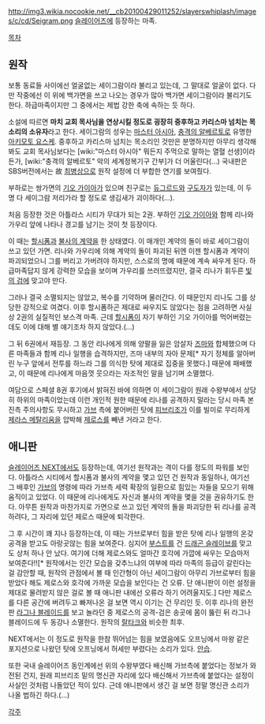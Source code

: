 http://img3.wikia.nocookie.net/__cb20100429011252/slayerswhiplash/images/c/cd/Seigram.png
[[슬레이어즈]]에 등장하는 마족.

[[목차]]

== 원작 ==
보통 동료들 사이에선 얼굴없는 세이그람이라 불리고 있는데, 그 말대로 얼굴이 없다. 다만 작중에선 이 위에 백가면을 쓰고 나오는 경우가 많아 백가면 세이그람이라 불리기도 한다. 하급마족이지만 그 중에서는 제법 강한 축에 속하는 듯 하다.

소설에 따르면 '''마치 교회 목사님을 연상시킬 정도로 굉장히 중후하고 카리스마 넘치는 목소리의 소유자'''라고 한다. 세이그람의 성우는 [[마스터 아시아]], [[충격의 알베르토]]로 유명한 [[아키모토 요스케]]. 중후하고 카리스마 넘치는 목소리인 것만은 분명하지만 아무리 생각해봐도 교회 목사님보다는 [wiki:"마스터 아시아" 뭐든지 주먹으로 말하는 열혈 선생]이라든가, [wiki:"충격의 알베르토" 악의 세계정복기구 간부]가 더 어울린다(...) 국내판은 SBS버전에서는 故 [[최병상]]으로 원작 설정에 더 부합한 연기를 보여줬다. 

부하로는 쌍가면의 [[기오 가이아]]가 있으며 친구로는 [[듀그르드]]와 [[구도자]]가 있는데, 이 두 명 다 세이그람 저리가라 할 정도로 생김새가 괴이하다(...).

처음 등장한 것은 아틀라스 시티가 무대가 되는 2권. 부하인 [[기오 가이아]]와 함께 리나와 가우리 앞에 나타나 경고를 남기는 것이 첫 등장이다.

이 때는 [[할시폼]]과 [[불사의 계약]]을 한 상태였다. 이 매개인 계약의 돌이 바로 세이그람이 쓰고 있던 가면. 리나와 가우리에 의해 계약의 돌이 파괴된 뒤엔 이젠 할시폼과 계약이 파괴되었으니 그를 버리고 가버려야 하지만, 스스로의 명예 때문에 계속 싸우게 된다. 하급마족답지 않게 강력한 모습을 보이며 가우리를 쓰러뜨렸지만, 결국 리나가 휘두른 [[빛의 검]]에 맞고야 만다.

그러나 결국 소멸되지는 않았고, 복수를 기약하며 물러간다. 이 때문인지 리나도 그를 상당한 강적으로 여겼다. 이후 할시폼하곤 제대로 싸우지도 않았다는 점을 고려하면 사실상 2권의 실질적인 보스격 마족. 근데 [[할시폼]]이 자기 부하인 기오 가이아를 먹어버렸는데도 이에 대해 별 얘기조차 하지 않았다.(...)

그 뒤 6권에서 재등장. 그 동안 리나에게 의해 양팔을 잃은 암살자 [[즈마]]와 합체했으며 다른 마족들과 함께 리나 일행을 습격하지만, 즈마 내부의 자아 문제[* 자기 정체를 알아버린 누구 앞에서 전투를 하느라 그를 의식한 탓에 제대로 집중을 못했다.] 때문에 패배했고, 이 때문에 리나에게 마음껏 웃으라는 자조적인 말을 남기며 소멸했다.

여담으로 스페셜 8권 후기에서 밝혀진 바에 의하면 이 세이그람이 원래 수왕부에서 상당히 하위의 마족이었는데 이런 개인적 원한 때문에 리나를 공격하지 말라는 당시 마족 본진측 주의사항도 무시하고 [[가브]] 측에 붙어버린 탓에 [[피브리조]]가 이를 빌미로 무리하게 [[제라스 메탈리움]]을 압박해 [[제로스]]를 빼낸 거라고 한다.

== 애니판 ==
[[슬레이어즈 NEXT]]에서도 등장하는데, 여기선 원작과는 격이 다를 정도의 파워를 보인다. 아틀라스 시티에서 할시폼과 불사의 계약을 맻고 있던 건 원작과 동일하나, 여기선 그 배후인 [[가브]]의 명령에 따라 가브측 세력 확장의 일환으로 힘있는 자들을 모으기 위해 움직이고 있었다. 이 때문에 리나에게도 자신과 불사의 계약을 맻을 것을 권유하기도 한다. 아무튼 원작과 마찬가지로 가면으로 쓰고 있던 계약의 돌을 파괴당한 뒤 리나를 공격하려다, 그 자리에 있던 제로스 때문에 퇴각한다.

그 후 시간이 꽤 지나 등장하는데, 이 때는 가브로부터 힘을 받은 탓에 리나 일행의 온갖 공격을 받고도 아랑곳않는 힘을 보여준다. 심지어 [[부스트]]를 건 [[드래곤 슬레이브]]를 맞고도 상처 하나 안 났다. 여기에 더해 제로스와도 얼마간 호각에 가깝에 싸우는 모습마저 보여준다!![* 원작에서는 인간 모습을 갖추느냐의 여부에 따라 마족의 등급이 갈린다는 걸 감안할 때, 원작의 관점에서 볼 때 인간형이 아닌 세이그람이 아무리 가브로부터 힘을 받았다 해도 제로스와 호각에 가까운 모습을 보인다는 건 오류. 단 애니판이 이런 설정을 제대로 물려받지 않은 걸로 볼 때 애니판 내에선 오류라 하기 어려울지도.] 다만 제로스를 다른 공간에 버려두고 빠져나온 걸 보면 역시 이기는 건 무리인 듯. 이후 리나의 완전판 [[라그나 블레이드]]를 보고 놀라던 중 제로스의 공격-검은 송곳에 몸이 뚫린 뒤 라그나 블레이드에 두 동강나 소멸한다. 원작의 [[랄타크]]와 비슷한 최후.

NEXT에서는 이 정도로 원작을 한참 뛰어넘는 힘을 보였음에도 오프닝에서 마왕 같은 포지션으로 나왔던 탓에 오프닝에서 허세만 부렸다는 소리가 있다. [[안습]].

또한 국내 슬레이어즈 동인계에선 위의 수왕부였다 배신해 가브측에 붙었다는 정보가 와전된 건지, 원래 피브리조 밑의 명신관 자리에 있다 배신해서 가브측에 붙었다는 설정이 사실인 것처럼 나돌았던 적이 있다. 근데 애니판에서 생긴 걸 보면 정말 명신관 소리가 나올 법하긴 하다.(...)

[[각주]]
